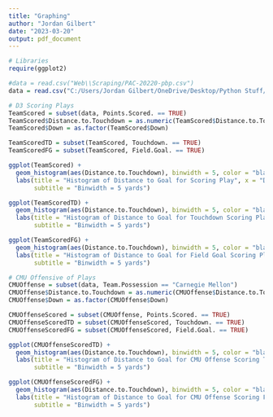 ```yaml
---
title: "Graphing"
author: "Jordan Gilbert"
date: "2023-03-20"
output: pdf_document
---
```


```r
# Libraries
require(ggplot2)
```

```r
#data = read.csv("Web\\Scraping/PAC-20220-pbp.csv")
data = read.csv("C:/Users/Jordan Gilbert/OneDrive/Desktop/Python Stuff/Projects and Demos/36-493-football/Web Scraping/PAC-2022-pbp.csv")
```

```r
# D3 Scoring Plays
TeamScored = subset(data, Points.Scored. == TRUE)
TeamScored$Distance.to.Touchdown = as.numeric(TeamScored$Distance.to.Touchdown)
TeamScored$Down = as.factor(TeamScored$Down)

TeamScoredTD = subset(TeamScored, Touchdown. == TRUE)
TeamScoredFG = subset(TeamScored, Field.Goal. == TRUE)

ggplot(TeamScored) +
  geom_histogram(aes(Distance.to.Touchdown), binwidth = 5, color = "black", fill = "cornflowerblue") +
  labs(title = "Histogram of Distance to Goal for Scoring Play", x = "Distance to Goal",
       subtitle = "Binwidth = 5 yards")

ggplot(TeamScoredTD) +
  geom_histogram(aes(Distance.to.Touchdown), binwidth = 5, color = "black", fill = "cornflowerblue") +
  labs(title = "Histogram of Distance to Goal for Touchdown Scoring Play", x = "Distance to Goal",
       subtitle = "Binwidth = 5 yards")

ggplot(TeamScoredFG) +
  geom_histogram(aes(Distance.to.Touchdown), binwidth = 5, color = "black", fill = "cornflowerblue") +
  labs(title = "Histogram of Distance to Goal for Field Goal Scoring Play", x = "Distance to Goal",
       subtitle = "Binwidth = 5 yards")
```
```r
# CMU Offensive of Plays
CMUOffense = subset(data, Team.Possession == "Carnegie Mellon")
CMUOffense$Distance.to.Touchdown = as.numeric(CMUOffense$Distance.to.Touchdown)
CMUOffense$Down = as.factor(CMUOffense$Down)

CMUOffenseScored = subset(CMUOffense, Points.Scored. == TRUE)
CMUOffenseScoredTD = subset(CMUOffenseScored, Touchdown. == TRUE)
CMUOffenseScoredFG = subset(CMUOffenseScored, Field.Goal. == TRUE)

ggplot(CMUOffenseScoredTD) +
  geom_histogram(aes(Distance.to.Touchdown), binwidth = 5, color = "black", fill = "red") +
  labs(title = "Histogram of Distance to Goal for CMU Offense Scoring Touchdown", x = "Distance to Goal",
       subtitle = "Binwidth = 5 yards")

ggplot(CMUOffenseScoredFG) +
  geom_histogram(aes(Distance.to.Touchdown), binwidth = 5, color = "black", fill = "red") +
  labs(title = "Histogram of Distance to Goal for CMU Offense Scoring Field Goal", x = "Distance to Goal",
       subtitle = "Binwidth = 5 yards")
```

